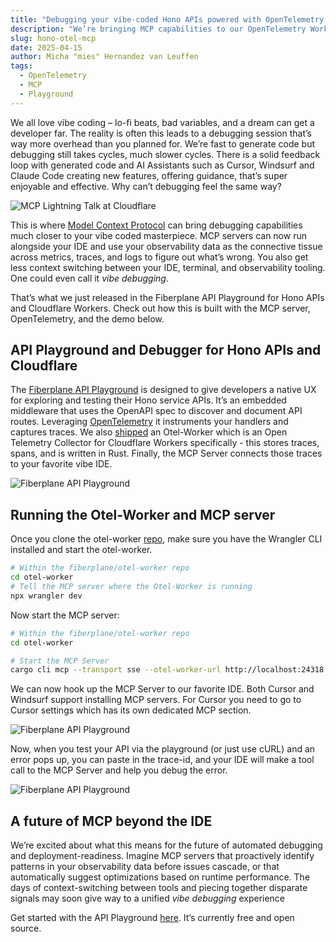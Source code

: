 ```yaml
---
title: "Debugging your vibe-coded Hono APIs powered with OpenTelemetry and MCP"
description: "We’re bringing MCP capabilities to our OpenTelemetry Worker for Cloudflare and the Fiberplane Playground."
slug: hono-otel-mcp
date: 2025-04-15
author: Micha "mies" Hernandez van Leuffen
tags:
  - OpenTelemetry
  - MCP
  - Playground
---
```



We all love vibe coding – lo-fi beats, bad variables, and a dream can get a developer far. The reality is often this leads to a debugging session that’s way more overhead than you planned for. We’re fast to generate code but debugging still takes cycles, much slower cycles. There is a solid feedback loop with generated code and AI Assistants such as Cursor, Windsurf and Claude Code creating new features, offering guidance, that’s super enjoyable and effective. Why can’t debugging feel the same way?

![MCP Lightning Talk at Cloudflare](@/assets/blog/2025-03-24-debug.png)

This is where [Model Context Protocol](https://modelcontextprotocol.io) can bring debugging capabilities much closer to your vibe coded masterpiece. MCP servers can now run alongside your IDE and use your observability data as the connective tissue across metrics, traces, and logs to figure out what’s wrong. You also get less context switching between your IDE, terminal, and observability tooling. One could even call it *vibe debugging*.

That’s what we just released in the Fiberplane API Playground for Hono APIs and Cloudflare Workers. Check out how this is built with the MCP server, OpenTelemetry, and the demo below.

<YouTube
  title="Fiberplane Playground, Otel-Worker and MCP"
  videoId="9e-vTQI4rk8"
/>

## API Playground and Debugger for Hono APIs and Cloudflare

The [Fiberplane API Playground](https://fiberplane.com/blog/hono-native-playground/) is designed to give developers a native UX for exploring and testing their Hono service APIs. It’s an embedded middleware that uses the OpenAPI spec to discover and document API routes. Leveraging [OpenTelemetry](https://opentelemetry.io/) it instruments your handlers and captures traces. We also [shipped](https://fiberplane.com/blog/otel-cloudflare-worker/) an Otel-Worker which is an Open Telemetry Collector for Cloudflare Workers specifically - this stores traces, spans, and is written in Rust. Finally, the MCP Server connects those traces to your favorite vibe IDE.

![Fiberplane API Playground](@/assets/blog/2025-03-24-mcp-1.png)

## Running the Otel-Worker and MCP server

Once you clone the otel-worker [repo](https://github.com/fiberplane/otel-worker), make sure you have the Wrangler CLI installed and start the otel-worker.

```bash
# Within the fiberplane/otel-worker repo
cd otel-worker
# Tell the MCP server where the Otel-Worker is running
npx wrangler dev
```

Now start the MCP server:
```bash
# Within the fiberplane/otel-worker repo
cd otel-worker

# Start the MCP Server
cargo cli mcp --transport sse --otel-worker-url http://localhost:24318 --otel-worker-token your-secret-token-here
```

We can now hook up the MCP Server to our favorite IDE. Both Cursor and Windsurf support installing MCP servers. For Cursor you need to go to Cursor settings which has its own dedicated MCP section.

![Fiberplane API Playground](@/assets/blog/2025-03-24-mcp-cursor.png)

Now, when you test your API via the playground (or just use cURL) and an error pops up, you can paste in the trace-id, and your IDE will make a tool call to the MCP Server and help you debug the error.

![Fiberplane API Playground](@/assets/blog/2025-03-24-mcp-2.png)

## A future of MCP beyond the IDE

We’re excited about what this means for the future of automated debugging and deployment-readiness. Imagine MCP servers that proactively identify patterns in your observability data before issues cascade, or that automatically suggest optimizations based on runtime performance. The days of context-switching between tools and piecing together disparate signals may soon give way to a unified *vibe debugging* experience

Get started with the API Playground [here](https://github.com/fiberplane/fiberplane). It’s currently free and open source.
